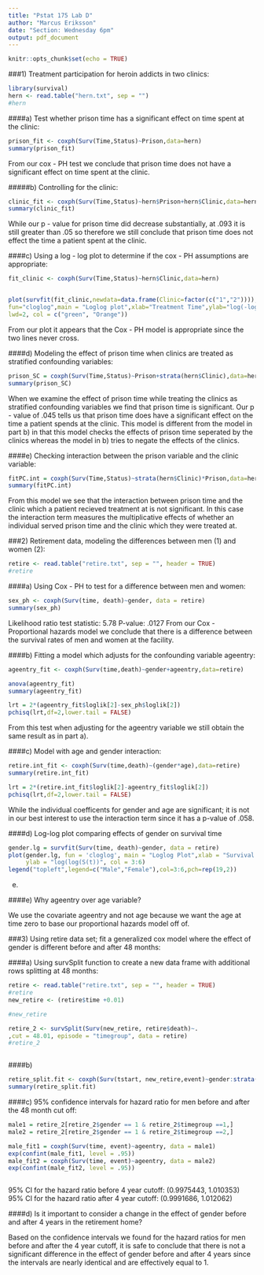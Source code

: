 ---
title: "Pstat 175 Lab D"
author: "Marcus Eriksson"
date: "Section: Wednesday 6pm"
output: pdf_document
---

```{r setup, include=FALSE}
knitr::opts_chunk$set(echo = TRUE)
```

###1) Treatment participation for heroin addicts in two clinics:

```{r}
library(survival)
hern <- read.table("hern.txt", sep = "")
#hern
```



####a) Test whether prison time has a significant effect on time spent at the clinic:

```{r}
prison_fit <- coxph(Surv(Time,Status)~Prison,data=hern)
summary(prison_fit)
```

From our cox - PH test we conclude that prison time does not have a significant effect on time spent at the clinic.


#####b) Controlling for the clinic:

```{r}
clinic_fit <- coxph(Surv(Time,Status)~hern$Prison+hern$Clinic,data=hern)
summary(clinic_fit)

```

While our p - value for prison time did decrease substantially, at .093 it is still greater than .05 so therefore we still conclude that prison time does not effect the time a patient spent at the clinic.

####c) Using a log - log plot to determine if the cox - PH assumptions are appropriate:

```{r}
fit_clinic <- coxph(Surv(Time,Status)~hern$Clinic,data=hern)


plot(survfit(fit_clinic,newdata=data.frame(Clinic=factor(c("1","2")))), 
fun="cloglog",main = "Loglog plot",xlab="Treatment Time",ylab="log(-log(S(t)))",
lwd=2, col = c("green", "Orange"))

```
From our plot it appears that the Cox - PH model is appropriate since the two lines never cross.


####d) Modeling the effect of prison time when clinics are treated as stratified confounding variables:

```{r}

prison_SC = coxph(Surv(Time,Status)~Prison+strata(hern$Clinic),data=hern)
summary(prison_SC)
```

When we examine the effect of prison time while treating the clinics as stratified confounding variables we find that prison time is significant. Our p - value of .045 tells us that prison time does have a significant effect on the time a patient spends at the clinic. This model is different from the model in part b) in that this model checks the effects of prison time seperated by the clinics whereas the model in b) tries to negate the effects of the clinics.

####e) Checking interaction between the prison variable and the clinic variable:

```{r}
fitPC.int = coxph(Surv(Time,Status)~strata(hern$Clinic)*Prison,data=hern)
summary(fitPC.int)
```

From this model we see that the interaction between prison time and the clinic which a patient recieved treatment at is not significant. In this case the interaction term measures the multiplicative effects of whether an individual served prison time and the clinic which they were treated at.


###2) Retirement data, modeling the differences between men (1) and women (2):

```{r}
retire <- read.table("retire.txt", sep = "", header = TRUE)
#retire
```






####a) Using Cox - PH to test for a difference between men and women:

```{r}
sex_ph <- coxph(Surv(time, death)~gender, data = retire)
summary(sex_ph)

```
Likelihood ratio test statistic: 5.78
P-value: .0127
From our Cox - Proportional hazards model we conclude that there is a difference between the survival rates of men and women at the facility.

####b) Fitting a model which adjusts for the confounding variable ageentry:

```{r}
ageentry_fit <- coxph(Surv(time,death)~gender+ageentry,data=retire)

anova(ageentry_fit)
summary(ageentry_fit)

lrt = 2*(ageentry_fit$loglik[2]-sex_ph$loglik[2])
pchisq(lrt,df=2,lower.tail = FALSE)
```

From this test when adjusting for the ageentry variable we still obtain the same result as in part a).


####c) Model with age and gender interaction:

```{r}
retire.int_fit <- coxph(Surv(time,death)~(gender*age),data=retire)
summary(retire.int_fit)

lrt = 2*(retire.int_fit$loglik[2]-ageentry_fit$loglik[2])
pchisq(lrt,df=2,lower.tail = FALSE)

```

While the individual coefficents for gender and age are significant; it is not in our best interest to use the interaction term since it has a p-value of .058. 


####d) Log-log plot comparing effects of gender on survival time 

```{r}

gender.lg = survfit(Surv(time, death)~gender, data = retire)
plot(gender.lg, fun = 'cloglog', main = "Loglog Plot",xlab = "Survival Time (months)",
     ylab = "log(log(S(t))", col = 3:6)
legend("topleft",legend=c("Male","Female"),col=3:6,pch=rep(19,2))

```

e.


####e) Why ageentry over age variable?

We use the covariate ageentry and not age because we want the age at time zero to base our proportional hazards model off of.

###3) Using retire data set; fit a generalized cox model where the effect of gender is different before and after 48 months:

####a) Using survSplit function to create a new data frame with additional rows splitting at 48 months:

```{r}
retire <- read.table("retire.txt", sep = "", header = TRUE)
#retire
new_retire <- (retire$time +0.01)

#new_retire

retire_2 <- survSplit(Surv(new_retire, retire$death)~.
,cut = 48.01, episode = "timegroup", data = retire)
#retire_2



```



####b) 

```{r}
retire_split.fit <- coxph(Surv(tstart, new_retire,event)~gender:strata(timegroup), data=retire_2)
summary(retire_split.fit)


```



####c) 95% confidence intervals for hazard ratio for men before and after the 48 month cut off:

```{r}
male1 = retire_2[retire_2$gender == 1 & retire_2$timegroup ==1,]
male2 = retire_2[retire_2$gender == 1 & retire_2$timegroup ==2,]

male_fit1 = coxph(Surv(time, event)~ageentry, data = male1)
exp(confint(male_fit1, level = .95))
male_fit2 = coxph(Surv(time, event)~ageentry, data = male2)
exp(confint(male_fit2, level = .95))



```

95% CI for the hazard ratio before 4 year cutoff: (0.9975443, 1.010353)
95% CI for the hazard ratio after 4 year cutoff:  (0.9991686, 1.012062)

####d) Is it important to consider a change in the effect of gender before and after 4 years in the retirement home?


Based on the confidence intervals we found for the hazard ratios for men before and after the 4 year cutoff, it is safe to conclude that there is not a significant difference in the effect of gender before and after 4 years since the intervals are nearly identical and are effectively equal to 1.










